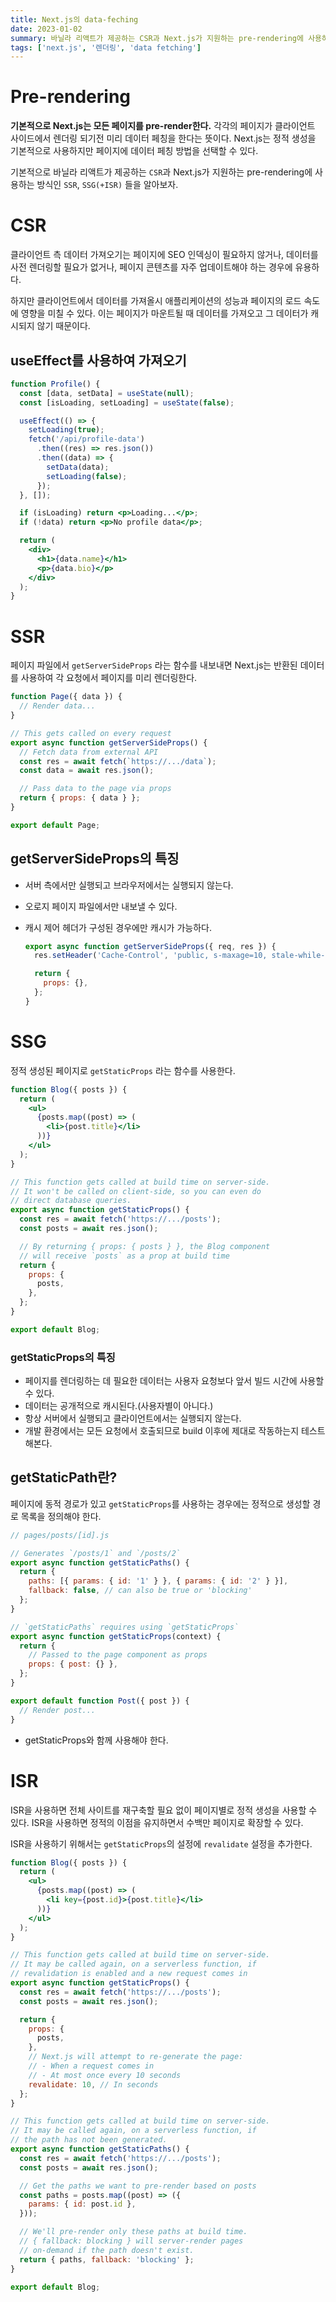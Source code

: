 ```yaml
---
title: Next.js의 data-feching
date: 2023-01-02
summary: 바닐라 리액트가 제공하는 CSR과 Next.js가 지원하는 pre-rendering에 사용하는 방식인 SSR, SSG(+ISR)들을 알아보자.
tags: ['next.js', '렌더링', 'data fetching']
---
```


# Pre-rendering

**기본적으로 Next.js는 모든 페이지를 pre-render한다.** 각각의 페이지가 클라이언트 사이드에서 렌더링 되기전 미리 데이터 페칭을 한다는 뜻이다. Next.js는 정적 생성을 기본적으로 사용하지만 페이지에 데이터 페칭 방법을 선택할 수 있다.

기본적으로 바닐라 리액트가 제공하는 `CSR`과 Next.js가 지원하는 pre-rendering에 사용하는 방식인 `SSR`, `SSG(+ISR)` 들을 알아보자.

# CSR

클라이언트 측 데이터 가져오기는 페이지에 SEO 인덱싱이 필요하지 않거나, 데이터를 사전 렌더링할 필요가 없거나, 페이지 콘텐츠를 자주 업데이트해야 하는 경우에 유용하다.

하지만 클라이언트에서 데이터를 가져올시 애플리케이션의 성능과 페이지의 로드 속도에 영향을 미칠 수 있다. 이는 페이지가 마운트될 때 데이터를 가져오고 그 데이터가 캐시되지 않기 때문이다.

## useEffect를 사용하여 가져오기

```jsx
function Profile() {
  const [data, setData] = useState(null);
  const [isLoading, setLoading] = useState(false);

  useEffect(() => {
    setLoading(true);
    fetch('/api/profile-data')
      .then((res) => res.json())
      .then((data) => {
        setData(data);
        setLoading(false);
      });
  }, []);

  if (isLoading) return <p>Loading...</p>;
  if (!data) return <p>No profile data</p>;

  return (
    <div>
      <h1>{data.name}</h1>
      <p>{data.bio}</p>
    </div>
  );
}
```

# SSR

페이지 파일에서 `getServerSideProps` 라는 함수를 내보내면 Next.js는 반환된 데이터를 사용하여 각 요청에서 페이지를 미리 렌더링한다.

```jsx
function Page({ data }) {
  // Render data...
}

// This gets called on every request
export async function getServerSideProps() {
  // Fetch data from external API
  const res = await fetch(`https://.../data`);
  const data = await res.json();

  // Pass data to the page via props
  return { props: { data } };
}

export default Page;
```

## getServerSideProps의 특징

- 서버 측에서만 실행되고 브라우저에서는 실행되지 않는다.
- 오로지 페이지 파일에서만 내보낼 수 있다.
- 캐시 제어 헤더가 구성된 경우에만 캐시가 가능하다.

  ```jsx
  export async function getServerSideProps({ req, res }) {
    res.setHeader('Cache-Control', 'public, s-maxage=10, stale-while-revalidate=59');

    return {
      props: {},
    };
  }
  ```

# SSG

정적 생성된 페이지로 `getStaticProps` 라는 함수를 사용한다.

```jsx
function Blog({ posts }) {
  return (
    <ul>
      {posts.map((post) => (
        <li>{post.title}</li>
      ))}
    </ul>
  );
}

// This function gets called at build time on server-side.
// It won't be called on client-side, so you can even do
// direct database queries.
export async function getStaticProps() {
  const res = await fetch('https://.../posts');
  const posts = await res.json();

  // By returning { props: { posts } }, the Blog component
  // will receive `posts` as a prop at build time
  return {
    props: {
      posts,
    },
  };
}

export default Blog;
```

### getStaticProps의 특징

- 페이지를 렌더링하는 데 필요한 데이터는 사용자 요청보다 앞서 빌드 시간에 사용할 수 있다.
- 데이터는 공개적으로 캐시된다.(사용자별이 아니다.)
- 항상 서버에서 실행되고 클라이언트에서는 실행되지 않는다.
- 개발 환경에서는 모든 요청에서 호출되므로 build 이후에 제대로 작동하는지 테스트 해본다.

## getStaticPath란?

페이지에 동적 경로가 있고 `getStaticProps`를 사용하는 경우에는 정적으로 생성할 경로 목록을 정의해야 한다.

```jsx
// pages/posts/[id].js

// Generates `/posts/1` and `/posts/2`
export async function getStaticPaths() {
  return {
    paths: [{ params: { id: '1' } }, { params: { id: '2' } }],
    fallback: false, // can also be true or 'blocking'
  };
}

// `getStaticPaths` requires using `getStaticProps`
export async function getStaticProps(context) {
  return {
    // Passed to the page component as props
    props: { post: {} },
  };
}

export default function Post({ post }) {
  // Render post...
}
```

- getStaticProps와 함께 사용해야 한다.

# ISR

ISR을 사용하면 전체 사이트를 재구축할 필요 없이 페이지별로 정적 생성을 사용할 수 있다. ISR을 사용하면 정적의 이점을 유지하면서 수백만 페이지로 확장할 수 있다.

ISR을 사용하기 위해서는 `getStaticProps`의 설정에 `revalidate` 설정을 추가한다.

```jsx
function Blog({ posts }) {
  return (
    <ul>
      {posts.map((post) => (
        <li key={post.id}>{post.title}</li>
      ))}
    </ul>
  );
}

// This function gets called at build time on server-side.
// It may be called again, on a serverless function, if
// revalidation is enabled and a new request comes in
export async function getStaticProps() {
  const res = await fetch('https://.../posts');
  const posts = await res.json();

  return {
    props: {
      posts,
    },
    // Next.js will attempt to re-generate the page:
    // - When a request comes in
    // - At most once every 10 seconds
    revalidate: 10, // In seconds
  };
}

// This function gets called at build time on server-side.
// It may be called again, on a serverless function, if
// the path has not been generated.
export async function getStaticPaths() {
  const res = await fetch('https://.../posts');
  const posts = await res.json();

  // Get the paths we want to pre-render based on posts
  const paths = posts.map((post) => ({
    params: { id: post.id },
  }));

  // We'll pre-render only these paths at build time.
  // { fallback: blocking } will server-render pages
  // on-demand if the path doesn't exist.
  return { paths, fallback: 'blocking' };
}

export default Blog;
```
